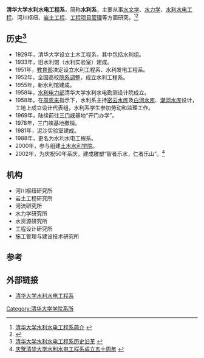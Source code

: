 {{Infobox University Department
 |名称              = 清华大学水利水电工程系
 |其他名称        = Department of Hydraulic Engineering, Tsinghua University
 |徽标              =
 |徽标说明        =
 |隶属              =[[清华大学|清华大学]][[清华大学土木水利学院|土木水利学院]]
 |建立时间        =1952年
 |关闭时间        =
 |类型              =系
 |下属              =
 |主管官员        =
 |主席              =
 |党委书记        =
 |院长              =
 |系主任           =[[金峰_(教授)|金峰]]
 |所长              =
 |部长              =
 |主任              =
 |头衔              =
 |头衔人名        =
 |教师              =
 |员工              =
 |学生              =
 |本科生           =
 |研究生           =
 |博士生           =
 |其他学生        =
 |地址              = {{CHN}}[[北京市|北京市]][[海淀区|海淀区]][[清华园|清华园]]
 |国家              =
 |省                 =
 |市                 =
 |坐标              =
 |网址              =http://www.hydr.tsinghua.edu.cn/
 |标志              =
 |脚注              =
}}
'''清华大学水利水电工程系'''，简称'''水利系'''，主要从事[[水文学|水文学]]、[[水力学|水力学]]、[[水利水电工程|水利水电工程]]、河川枢纽、[[岩土工程|岩土工程]]、[[工程项目管理|工程项目管理]]等方面研究。<ref>[http://www.hydr.tsinghua.edu.cn/Detail.aspx?id=170&tid=35 清华大学水利水电工程系简介] {{webarchive|url=https://web.archive.org/web/20090410021734/http://www.hydr.tsinghua.edu.cn/Detail.aspx?id=170&tid=35 |date=2009-04-10 }}</ref><ref>{{Cite web |url=http://edu.sina.com.cn/gaokao/2009-06-06/1537203274.shtml |title=新浪教育：清华大学水利水电工程系基本概况 |access-date=2010-10-02 |archive-date=2019-06-02 |archive-url=https://web.archive.org/web/20190602172325/http://edu.sina.com.cn/gaokao/2009-06-06/1537203274.shtml |dead-url=no }}</ref>

== 历史<ref>[http://www.hydr.tsinghua.edu.cn/Detail.aspx?id=171&tid=35 清华大学水利水电工程系历史沿革] {{webarchive|url=https://web.archive.org/web/20080804223827/http://www.hydr.tsinghua.edu.cn/Detail.aspx?id=171&tid=35 |date=2008-08-04 }}</ref> ==
*1929年，清华大学设立土木工程系，其中包括水利组。
*1933年，旧水利馆（水利实验室）建成。
*1951年，[[中华人民共和国教育部|教育部]]决定设立水利工程系、水利发电工程系。
*1952年，全国高校[[院系调整|院系调整]]，成立水利工程系。
*1955年，新水利馆建成。
*1958年，[[水利电力部|水利电力部]]清华大学水利水电勘测设计院成立。
*1958年，在[[周恩来|周恩来]]指示下，水利系主持[[密云水库|密云水库]]及[[白河水库|白河水库]]、[[潮河水库|潮河水库]]设计，工地上成立设计代表组，水利系学生参加劳动和监理工作。
*1969年，陆续前往[[三门峡|三门峡]]基地“开门办学”。
*1978年，三门峡基地撤销。
*1981年，泥沙实验室建成。
*1988年，更名为水利水电工程系。
*2000年，参与组建[[清华大学土木水利学院|土木水利学院]]。
*2002年，为庆祝50年系庆，建成雕塑“智者乐水，仁者乐山”。<ref>[http://news.tsinghua.edu.cn/new/news.php?id=2919 庆贺清华大学水利水电工程系成立五十周年] {{webarchive|url=https://web.archive.org/web/20160304211011/http://news.tsinghua.edu.cn/new/news.php?id=2919 |date=2016-03-04 }}</ref>

==机构==
* 河川枢纽研究所
* 岩土工程研究所
* 河流研究所
* 水力学研究所
* 水资源研究所
* 工程设计研究所
* 施工管理与建设技术研究所
== 参考 ==
{{Reflist}}
==外部链接==
* [http://www.hydr.tsinghua.edu.cn/ 清华大学水利水电工程系] {{Wayback|url=http://www.hydr.tsinghua.edu.cn/ |date=20160415002117 }}

{{清华大学/院系}}
[[Category:清华大学学院系所|Category:清华大学学院系所]]